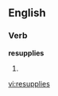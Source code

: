 ==English==

===Verb===
'''resupplies'''

# {{third-person singular of|resupply}}

[[vi:resupplies]]